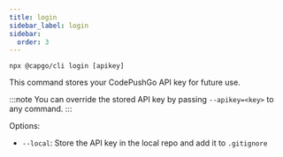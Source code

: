 ```yaml
---
title: login
sidebar_label: login
sidebar:
  order: 3
---
```


`npx @capgo/cli login [apikey]`

This command stores your CodePushGo API key for future use.

:::note
You can override the stored API key by passing `--apikey=<key>` to any command.
:::

Options:

- `--local`: Store the API key in the local repo and add it to `.gitignore` 
